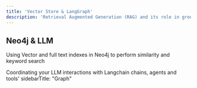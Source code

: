 ```yaml
---
title: 'Vector Store & LangGraph'
description: 'Retrieval Augmented Generation (RAG) and its role in grounding LLM generated content'
---
```


## Neo4j & LLM 

Using Vector and full text indexes in Neo4j to perform similarity and keyword search

Coordinating your LLM interactions with Langchain chains, agents and tools'
sidebarTitle: "Graph"

<CardGroup cols={2}>
  <Card
    title="Bodrum News Chatbot"
    icon="robot"
    href="https://neo4j-bodrum-haber.onrender.com/"
  >
  </Card>
  <Card
    title="9th Grade Lecture Chatbot"
    icon="school"
    href="https://netigma-fenisleri-llm-chatbot-python.onrender.com/"
  >
  </Card>
  <Card
    title="Bodrum Municipiality Chatbot"
    icon="person-digging"
    href="https://netigma-fenisleri-llm-chatbot-python.onrender.com/"
  >
  </Card>
  <Card
    title="Bodrum Academic Chatbot"
    icon="book"
    href="https://neo4j-chatbot-bodrum-tez.onrender.com/"
  >
   </Card>
  <Card
    title="Groq LPU Chatbot"
    icon="x-twitter"
    href="https://groq-gradio-render.onrender.com/groq/"
  >
  </Card>
   <Card
    title="Chat with websites"
    icon="link"
    href="https://chatbot-weburl-openai-streamlit.onrender.com/"
  >
  </Card>
</CardGroup>